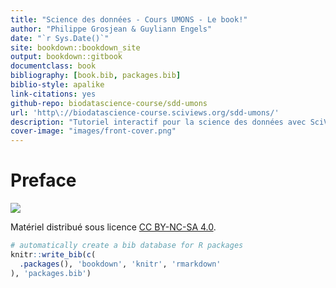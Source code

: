 ```yaml
--- 
title: "Science des données - Cours UMONS - Le book!"
author: "Philippe Grosjean & Guyliann Engels"
date: "`r Sys.Date()`"
site: bookdown::bookdown_site
output: bookdown::gitbook
documentclass: book
bibliography: [book.bib, packages.bib]
biblio-style: apalike
link-citations: yes
github-repo: biodatascience-course/sdd-umons
url: 'http\://biodatascience-course.sciviews.org/sdd-umons/'
description: "Tutoriel interactif pour la science des données avec SciViews::R."
cover-image: "images/front-cover.png"
---
```


# Preface {-}

![](images/front-cover.png)

Matériel distribué sous licence [CC BY-NC-SA 4.0](https://creativecommons.org/licenses/by-nc-sa/4.0/deed.fr).


```r
# automatically create a bib database for R packages
knitr::write_bib(c(
  .packages(), 'bookdown', 'knitr', 'rmarkdown'
), 'packages.bib')
```
